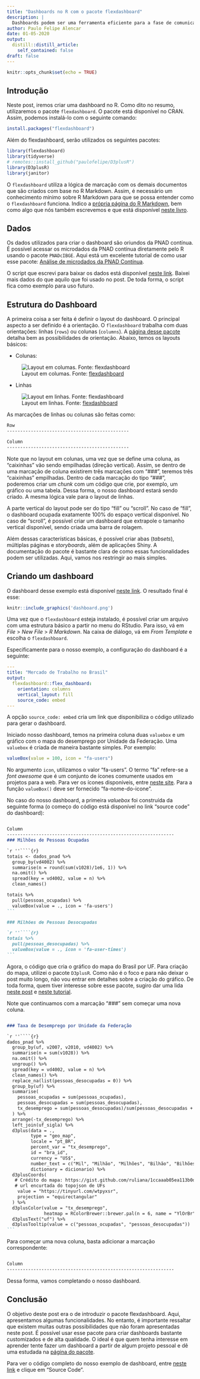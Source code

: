```yaml
---
title: "Dashboards no R com o pacote flexdashboard"
description: |
  Dashboards podem ser uma ferramenta eficiente para a fase de comunicação de uma análise de dados. No R, pode-se utilizar o pacote `flexdashboard` para a criação de dashboards de maneira rápida. Neste post, vamos falar sobre como funciona esse pacote e criaremos um exemplo com os dados da PNAD contínua e com o pacote `D3plusR` para elaboração das visualizações.
author: Paulo Felipe Alencar
date: 01-05-2020
output:
  distill::distill_article:
    self_contained: false
draft: false
---
```


```r
knitr::opts_chunk$set(echo = TRUE)
```

## Introdução

Neste post, iremos criar uma dashboard no R. Como dito no resumo, utilizaremos o pacote `flexdashboard`. O pacote está disponível no CRAN. Assim, podemos instalá-lo com o seguinte comando:

```r
install.packages("flexdashboard")
```
  
Além do flexdashboard, serão utilizados os seguintes pacotes:

```r
library(flexdashboard)
library(tidyverse)
# remotes::install_github("paulofelipe/D3plusR")
library(D3plusR)
library(janitor)
```

O `flexdashboard` utiliza a lógica de marcação com os demais documentos que são criados com base no R Markdown. Assim, é necessário um conhecimento mínimo sobre R Markdown para que se possa entender como o `flexdashboard` funciona. Indico a [própria página do R Markdown](https://rmarkdown.rstudio.com/), bem como algo que nós também escrevemos e que está disponível [neste livro](http://cdr.ibpad.com.br/).


## Dados

Os dados utilizados para criar o dashboard são oriundos da PNAD contínua. É possível acessar os microdados da PNAD contínua diretamente pelo R usando o pacote `PNADcIBGE`. Aqui está um excelente tutorial de como usar esse pacote: [Análise de microdados da PNAD Contínua](https://rpubs.com/BragaDouglas/335574). 

O script que escrevi para baixar os dados está disponível [neste link](https://github.com/paulofelipe/dashboard_pnad/blob/master/scripts/baixa_dados.R). Baixei mais dados do que aquilo que foi usado no post. De toda forma, o script fica como exemplo para uso futuro.



## Estrutura do Dashboard

A primeira coisa a ser feita é definir o layout do dashboard. O principal aspecto a ser definido é a orientação. O `flexdashboard` trabalha com duas orientações: linhas (`rows`) ou colunas (`columns`). A [página desse pacote](https://rmarkdown.rstudio.com/flexdashboard/) detalha bem as possibilidades de orientação. Abaixo, temos os layouts básicos:

* Colunas:

![Layout em columas. Fonte: [flexdashboard](https://rmarkdown.rstudio.com/flexdashboard/using.html#layout)](layout_column.png)

* Linhas

![Layout em linhas. Fonte: [flexdashboard](https://rmarkdown.rstudio.com/flexdashboard/using.html#layout)](layout_row.png)

As marcações de linhas ou colunas são feitas como:
```markdown
Row
----------------------------------------------

Column
----------------------------------------------
```

Note que no layout em colunas, uma vez que se define uma coluna, as "caixinhas" vão sendo empilhadas (direção vertical). Assim, se dentro de uma marcação de coluna existirem três marcações com "###", teremos três "caixinhas" empilhadas. Dentro de cada marcação do tipo "###", poderemos criar um *chunk* com um código que crie, por exemplo, um gráfico ou uma tabela. Dessa forma, o nosso dashboard estará sendo criado. A mesma lógica vale para o layout de linhas.

A parte vertical do layout pode ser do tipo "fill" ou "scroll". No caso de "fill", o dashboard ocupada exatamente 100% do espaço vertical disponível. No caso de "scroll", é possível criar um dashboard que extrapole o tamanho vertical disponível, sendo criada uma barra de rolagem. 

Além dessas características básicas, é possível criar abas (_tabsets_), múltiplas páginas e _storyboards_, além de aplicações Shiny. A documentação do pacote é bastante clara de como essas funcionalidades podem ser utilizadas. Aqui, vamos nos restringir ao mais simples.


## Criando um dashboard

O dashboard desse exemplo está disponível [neste link](https://paulofelipe.github.io/dashboard_pnad/). O resultado final é esse:

```r
knitr::include_graphics('dashboard.png')
```

Uma vez que o `flexdashboard` esteja instalado, é possível criar um arquivo com uma estrutura básico a partir no menu do RStudio. Para isso, vá em _File_ > _New File_ > _R Markdown_. Na caixa de diálogo, vá em _From Template_  e escolha o `flexdashboard`. 


Especificamente para o nosso exemplo, a configuração do dashboard é a seguinte:
```yaml
---
title: "Mercado de Trabalho no Brasil"
output: 
  flexdashboard::flex_dashboard:
    orientation: columns
    vertical_layout: fill
    source_code: embed
---
```

A opção `source_code: embed` cria um link que disponibiliza o código utilizado para gerar o dashboard.

Iniciado nosso dashboard, temos na primeira coluna duas `valuebox` e um gráfico com o mapa do desemprego por Unidade da Federação. Uma `valuebox` é criada de maneira bastante simples. Por exemplo:

```r
valueBox(value = 100, icon = "fa-users")
```

No argumento `icon`, utilizamos o valor "fa-users". O termo "fa" refere-se a _font awesome_ que é um conjunto de ícones comumente usados em projetos para a web. Para ver os ícones disponíveis, entre [neste site](https://fontawesome.com/v4.7.0/icons/). Para a função `valueBox()` deve ser fornecido "fa-nome-do-icone".

No caso do nosso dashboard, a primeira _valuebox_ foi construída da seguinte forma (o começo do código está disponível no link "source code" do dashboard):

````markdown

Column
---------------------------------------------------------------
### Milhões de Pessoas Ocupadas

`r ''````{r}
totais <- dados_pnad %>% 
  group_by(vd4002) %>%
  summarise(n = round(sum(v1028)/1e6, 1)) %>% 
  na.omit() %>% 
  spread(key = vd4002, value = n) %>% 
  clean_names()

totais %>% 
  pull(pessoas_ocupadas) %>% 
  valueBox(value = ., icon = 'fa-users')
```

### Milhões de Pessoas Desocupadas

`r ''````{r}
totais %>% 
  pull(pessoas_desocupadas) %>% 
  valueBox(value = ., icon = 'fa-user-times')
```
````

Agora, o código que cria o gráfico do mapa do Brasil por UF. Para criação do mapa, utilizei o pacote `D3plusR`. Como não é o foco e para não deixar o post muito longo, não vou entrar em detalhes sobre a criação do gráfico. De toda forma, quem tiver interesse sobre esse pacote, sugiro dar uma lida [neste post](https://www.fulljoin.com.br/posts/2017-03-12-introducao-d3plusr/) e [neste tutorial](https://paulofelipe.github.io/tutorial_d3plusr/).

Note que continuamos com a marcação "###" sem começar uma nova coluna.

````markdown

### Taxa de Desemprego por Unidade da Federação

`r ''````{r}
dados_pnad %>% 
  group_by(uf, v2007, v2010, vd4002) %>%
  summarise(n = sum(v1028)) %>%
  na.omit() %>% 
  ungroup() %>% 
  spread(key = vd4002, value = n) %>% 
  clean_names() %>% 
  replace_na(list(pessoas_desocupadas = 0)) %>% 
  group_by(uf) %>% 
  summarise(
    pessoas_ocupadas = sum(pessoas_ocupadas),
    pessoas_desocupadas = sum(pessoas_desocupadas),
    tx_desemprego = sum(pessoas_desocupadas)/sum(pessoas_desocupadas + pessoas_ocupadas) * 100
  ) %>% 
  arrange(-tx_desemprego) %>% 
  left_join(uf_sigla) %>% 
  d3plus(data = .,
         type = "geo_map",
         locale = "pt_BR",
         percent_var = "tx_desemprego",
         id = "bra_id",
         currency = "US$",
         number_text = c("Mil", "Milhão", "Milhões", "Bilhão", "Bilhões"),
         dictionary = dicionario) %>% 
  d3plusCoords(
   # Crédito do mapa: https://gist.github.com/ruliana/1ccaaab05ea113b0dff3b22be3b4d637
   # url encurtada do topojson de UFs
    value = "https://tinyurl.com/wtpyxsr",
    projection = "equirectangular"
  ) %>% 
  d3plusColor(value = "tx_desemprego",
              heatmap = RColorBrewer::brewer.pal(n = 6, name = "YlOrBr")) %>% 
  d3plusText("uf") %>% 
  d3plusTooltip(value = c("pessoas_ocupadas", "pessoas_desocupadas"))
```

````

Para começar uma nova coluna, basta adicionar a marcação correspondente:

````markdown

Column
---------------------------------------------------------------

````

Dessa forma, vamos completando o nosso dashboard. 

## Conclusão

O objetivo deste post era o de introduzir o pacote flexdashboard. Aqui, apresentamos algumas funcionalidades. No entanto, é importante ressaltar que existem muitas outras possibilidades que não foram apresentadas neste post. É possível usar esse pacote para criar dashboards bastante customizados e de alta qualidade. O ideal é que quem tenha interesse em aprender tente fazer um dashboard a partir de algum projeto pessoal e dê uma estudada na [página do pacote](https://rmarkdown.rstudio.com/flexdashboard/).  

Para ver o código completo do nosso exemplo de dashboard, entre [neste link](https://paulofelipe.github.io/dashboard_pnad/) e clique em "Source Code".


